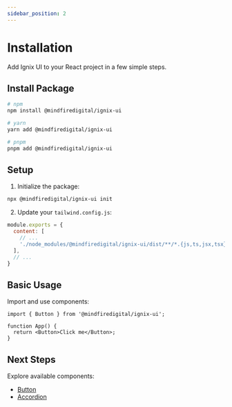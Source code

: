 ```yaml
---
sidebar_position: 2
---
```

# Installation

Add Ignix UI to your React project in a few simple steps.

## Install Package

```bash
# npm
npm install @mindfiredigital/ignix-ui

# yarn
yarn add @mindfiredigital/ignix-ui

# pnpm
pnpm add @mindfiredigital/ignix-ui
```

## Setup

1. Initialize the package:
```bash
npx @mindfiredigital/ignix-ui init
```

2. Update your `tailwind.config.js`:
```js
module.exports = {
  content: [
    // ...
    './node_modules/@mindfiredigital/ignix-ui/dist/**/*.{js,ts,jsx,tsx}',
  ],
  // ...
}
```

## Basic Usage

Import and use components:

```tsx
import { Button } from '@mindfiredigital/ignix-ui';

function App() {
  return <Button>Click me</Button>;
}
```

## Next Steps

Explore available components:
- [Button](/docs/components/button)
- [Accordion](/docs/components/accordion)